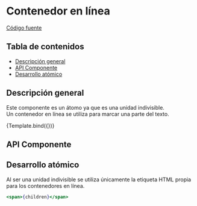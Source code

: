 
<Meta title="Atoms/Span" component={Span} />


# Contenedor en línea

[Código fuente](https://github.com/SGDavid2719/DesignSystem/tree/master/src/stories/atoms/Span)

## Tabla de contenidos

-   [Descripción general](#descripción-general)
-   [API Componente](#api-componente)
-   [Desarrollo atómico](#desarrollo-atómico)

## Descripción general

Este componente es un átomo ya que es una unidad indivisible. <br />
Un contenedor en línea se utiliza para marcar una parte del texto.

<Canvas>
    <Story
        name="Default"
        args={{
            children: "Span",
        }}
    >
        {Template.bind({})}
    </Story>
</Canvas>

## API Componente

<Props of={Span} />

## Desarrollo atómico

Al ser una unidad indivisible se utiliza únicamente la etiqueta HTML propia para los contenedores en línea.

```jsx
<span>{children}</span>
```

